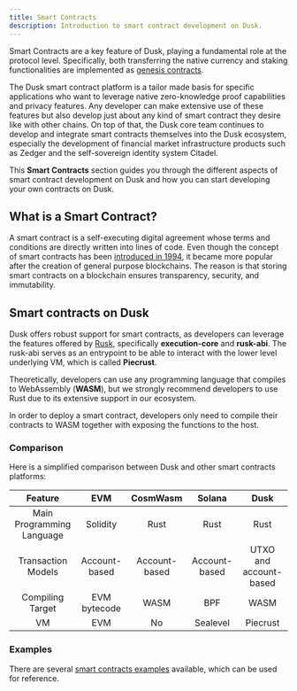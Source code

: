 ```yaml
---
title: Smart Contracts
description: Introduction to smart contract development on Dusk.
---
```



Smart Contracts are a key feature of Dusk, playing a fundamental role at the protocol level. Specifically, both transferring the native currency and 
staking functionalities are implemented as <a href="https://github.com/dusk-network/rusk/tree/master/contracts" target="_blank">genesis contracts</a>.

The Dusk smart contract platform is a tailor made basis for specific applications who want to leverage native zero-knowledge proof capabilities and privacy features.
Any developer can make extensive use of these features but also develop just about any kind of smart contract they desire like with other chains. On top of that, the Dusk core team continues to develop and integrate smart contracts themselves into the Dusk ecosystem, especially the development of financial market infrastructure products such as Zedger and the self-sovereign identity system Citadel.

This **Smart Contracts** section guides you through the different aspects of smart contract development on Dusk and how you can start developing your own contracts on Dusk.

## What is a Smart Contract?

A smart contract is a self-executing digital agreement whose terms and conditions are directly written into lines of code. Even though the concept of smart contracts has been <a href="https://www.fon.hum.uva.nl/rob/Courses/InformationInSpeech/CDROM/Literature/LOTwinterschool2006/szabo.best.vwh.net/smart.contracts.html" target="_blank">introduced in 1994</a>, it became more popular after the creation of general purpose blockchains. The reason is that storing smart contracts on a blockchain ensures transparency, security, and immutability.

## Smart contracts on Dusk

Dusk offers robust support for smart contracts, as developers can leverage the features offered 
by <a href="https://github.com/dusk-network/rusk" target="_blank">Rusk</a>, specifically **execution-core** and **rusk-abi**.
The rusk-abi serves as an entrypoint to be able to interact with the lower level underlying VM, which is called **Piecrust**.

Theoretically, developers can use any programming language that compiles to WebAssembly (**WASM**), but we strongly recommend developers to use Rust due to its extensive support in our ecosystem.

In order to deploy a smart contract, developers only need to compile their contracts to WASM together with exposing the functions to the host. 

### Comparison

Here is a simplified comparison between Dusk and other smart contracts platforms:

|          Feature          |      EVM      |   CosmWasm    |    Solana     |          Dusk          |
| :-----------------------: | :-----------: | :-----------: | :-----------: | :--------------------: |
| Main Programming Language |   Solidity    |     Rust      |     Rust      |          Rust          |
|    Transaction Models     | Account-based | Account-based | Account-based | UTXO and account-based |
|     Compiling Target      | EVM bytecode  |     WASM      |      BPF      |          WASM          |
|            VM             |      EVM      |      No       |   Sealevel    |        Piecrust        |


### Examples

There are several <a href="https://github.com/dusk-network/piecrust/tree/main/contracts" target="_blank">smart contracts examples</a> available, which can be used for reference.

<CardGrid>
        <LinkCard title="Getting Started" href="./getting-started" description="Install all necessary dependencies and tools to get started with Smart Contract development"/>
        <LinkCard title="My first contract" href="./guides/01-my-first-contract" description="Dive directly into writing your first contract with a Step by Step guide"/>
        <LinkCard title="Cheat Sheet" href="./cheat-sheet" description="Take a look at the cheat sheet for quick reference of concepts and code snippets"/>
</CardGrid>
